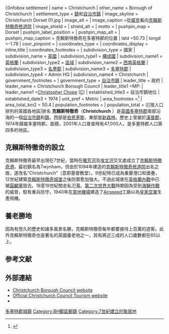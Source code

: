{{NoteTA
|G1=TO
}}
{{Infobox settlement
<!-- See Template:Infobox settlement for additional fields and descriptions -->
| name                    = Christchurch
| other_name = Borough of Christchurch
| settlement_type         = [[鎮|鎮]]和[[英國自治市鎮地位|自治市鎮]]
| image_skyline           = Christchurch Dorset 01.jpg
| image_alt               =
| image_caption           =從[[威克_(伯恩茅斯)|威克]]看向[[克賴斯特徹奇修道院|克賴斯特徹奇修道院]]
| image_shield            =
| shield_alt              =
| motto                   =
| pushpin_map             = Dorset
| pushpin_label_position  =
| pushpin_map_alt         =
| pushpin_map_caption     = 克賴斯特徹奇在多塞特郡的位置
| latd  =50.73
| longd =-1.78
| coor_pinpoint           =
| coordinates_type        =
| coordinates_display     = inline,title
| coordinates_footnotes   =
| subdivision_type =       國家
| subdivision_name = [[英國|英國]]
| subdivision_type1 = [[構成國|構成國]]
| subdivision_name1 = [[英格蘭|英格蘭]]
| subdivision_type2 = [[區域_(英格蘭)|區域]]
| subdivision_name2 = [[西南英格蘭|西南英格蘭]]
| subdivision_type3 = [[英格蘭的名譽郡|名譽郡]]
| subdivision_name3 = [[多塞特郡|多塞特郡]]
| subdivision_type4 = Admin HQ
| subdivision_name4 = Christchurch
| government_footnotes    =
| government_type         = [[英國自治市鎮地位|自治市鎮]]
| leader_title            = 政府
| leader_name             = Christchurch Borough Council
| leader_title1           =MP:
| leader_name1            =[[Christopher_Chope|Christopher Chope]] ([[保守黨_(英國)|C]])
| established_title3      = 自治市鎮地位
| established_date3       = 1974
| unit_pref               = Metric<!-- or US or UK -->
| area_footnotes          =<ref name=2001census>{{cite web|url=http://neighbourhood.statistics.gov.uk/dissemination/LeadAreaSearch.do?a=7&r=1&i=1001&m=0&s=1277383342265&enc=1&areaSearchText=christchurch&areaSearchType=13&extendedList=true&searchAreas|title=Census 2001|publisher=[[Office_for_National_Statistics|Office for National Statistics]]|year=2001|accessdate=6 September 2010|archive-url=https://web.archive.org/web/20110622125834/http://neighbourhood.statistics.gov.uk/dissemination/LeadAreaSearch.do?a=7&r=1&i=1001&m=0&s=1277383342265&enc=1&areaSearchText=christchurch&areaSearchType=13&extendedList=true&searchAreas|archive-date=2011-06-22|dead-url=yes}}</ref>
| area_total_km2          = 50.4
| population_footnotes    =
| population_total        = {{English district population|GSS = E07000048}} ([[按人口排列的英國各地區|排名{{English district rank]])
| population_as_of        = {{English statistics year}}
| population_density_km2  = 909
| population_demonym      =
| population_note         =
| timezone1               = [[格林尼治平時|格林尼治平時]]
| utc_offset1             = +0
| timezone1_DST           =
| utc_offset1_DST         =
| postal_code_type        = 郵編
| postal_code             = [[BH郵區|BH]]23
| area_code_type          =
| area_code               = 01202<br/>01425
| iso_code                =
| blank_name = [[ISO_3166-2:GB|ISO 3166-2]]
| blank_info = GB-DOR <small>([[多塞特郡|多塞特郡]])</small>
| blank1_name = [[ONS編碼|ONS編碼]]
| blank1_info = 19UC (ONS)<br />E07000048 (GSS)
| blank2_name = [[英國國家格網參考系統|OS格網參考]]
| blank2_info = {{gbmappingsmall|SZ156923}}
| blank3_name = [[NUTS|NUTS]] 3
| blank3_info = UKK22
| website                 = [http://www.dorsetforyou.com/ dorsetforyou.com]
| footnotes               =
}}
'''克賴斯特徹奇'''（'''Christchurch''' {{IPAc-en|ˈ|k|r|aɪ|s|tʃ|ɜr|tʃ}}）是[[英國|英國]][[多塞特郡|多塞特郡]]南部沿海的一個[[英國自治市鎮地位|自治市鎮]]和[[鎮|鎮]]，西部是[[伯恩茅斯|伯恩茅斯]]，東部是[[新森林|新森林]]。歷史上曾屬於[[漢普郡|漢普郡]]，1974年歸屬多塞特郡。面積{{convert|19.5|mi2}}，2001年人口普查時有47,000人，是多塞特郡人口第四多的地區。

==克賴斯特徹奇的設立==
克賴斯特徹奇最早出現在7世紀，當時在[[雅芳河_(漢普郡)|雅芳河]]及[[埃文河_(多塞特郡)|埃文河]]交叉處成立了[[克賴斯特徹奇港|克賴斯特徹奇港]]。最初鎮名為Twynham，但由於1094年建造的[[克賴斯特徹奇修道院|克賴斯特徹奇修道院]]出名之故，遂改名“Christchurch”（意即基督教堂）。9世紀時已成為重要港口和堡壘，12世紀建築[[克賴斯特徹奇城堡|克賴斯特徹奇城堡]]之後防禦愈加強大。不過此城堡在[[英格蘭內戰|英格蘭內戰]]中已被[[圓顱黨|圓顱黨]]毀去。18至19世紀間走私氾濫。[[第二次世界大戰|第二次世界大戰]]時期因為受到[[海獅作戰|海獅作戰]]的威脅，駐有重兵防守，1940年在[[克賴斯特徹奇機場|當地機場]]建造了[[Airspeed_Ltd.|Airspeed]]工廠以為[[皇家空軍|皇家空軍]]生產飛機。

==養老勝地==
因為有悠久的歷史和諸多風景名勝，克賴斯特徹奇每年都要接待上百萬的遊客。此外克賴斯特徹奇也是著名的英國養老地之一，其有將近三成的人口歲數都在65以上。

==参考文献==
{{reflist}}

== 外部連結 ==

{{Commons category|Christchurch, Dorset}}
* [http://www.dorsetforyou.com/ Christchurch Borough Council website] {{Wayback|url=http://www.dorsetforyou.com/ |date=20110802075119 }}
*[http://www.visitchristchurch.info Official Christchurch Council Tourism website] {{Wayback|url=http://www.visitchristchurch.info/ |date=20201031195323 }}
*{{dmoz|/Regional/Europe/United_Kingdom/England/Dorset/Christchurch/|Christchurch}}

[[Category:多塞特郡城鎮|]]
[[Category:BH郵區郵鎮|Category:BH郵區郵鎮]]
[[Category:7世紀建立的聚居地|Category:7世紀建立的聚居地]]